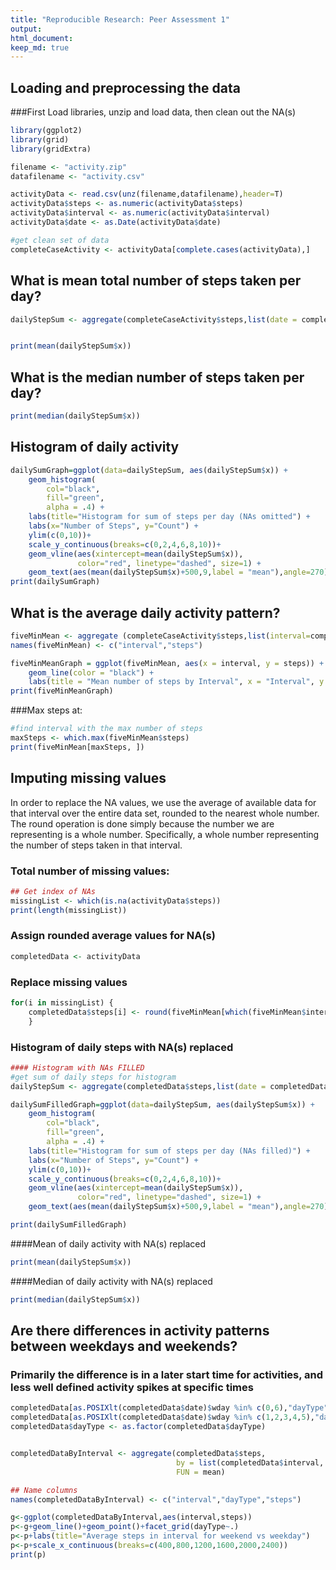 ```yaml
---
title: "Reproducible Research: Peer Assessment 1"
output: 
html_document:
keep_md: true
---
```



## Loading and preprocessing the data
###First Load libraries, unzip and load data, then clean out the NA(s)
```r
library(ggplot2)
library(grid)
library(gridExtra)

filename <- "activity.zip"
datafilename <- "activity.csv"

activityData <- read.csv(unz(filename,datafilename),header=T)
activityData$steps <- as.numeric(activityData$steps)
activityData$interval <- as.numeric(activityData$interval)
activityData$date <- as.Date(activityData$date)

#get clean set of data
completeCaseActivity <- activityData[complete.cases(activityData),]
```


## What is mean total number of steps taken per day?
```r
dailyStepSum <- aggregate(completeCaseActivity$steps,list(date = completeCaseActivity$date),sum)


print(mean(dailyStepSum$x))

```

## What is the median number of steps taken per day?
```r
print(median(dailyStepSum$x))
```

## Histogram of daily activity
```r
dailySumGraph=ggplot(data=dailyStepSum, aes(dailyStepSum$x)) + 
    geom_histogram( 
        col="black", 
        fill="green", 
        alpha = .4) + 
    labs(title="Histogram for sum of steps per day (NAs omitted") +
    labs(x="Number of Steps", y="Count") +
    ylim(c(0,10))+
    scale_y_continuous(breaks=c(0,2,4,6,8,10))+
    geom_vline(aes(xintercept=mean(dailyStepSum$x)),  
               color="red", linetype="dashed", size=1) +
    geom_text(aes(mean(dailyStepSum$x)+500,9,label = "mean"),angle=270)
print(dailySumGraph)
```

## What is the average daily activity pattern?

```r
fiveMinMean <- aggregate (completeCaseActivity$steps,list(interval=completeCaseActivity$interval),mean)
names(fiveMinMean) <- c("interval","steps")

fiveMinMeanGraph = ggplot(fiveMinMean, aes(x = interval, y = steps)) + 
    geom_line(color = "black") + 
    labs(title = "Mean number of steps by Interval", x = "Interval", y = "Number of steps")
print(fiveMinMeanGraph)
```

###Max steps at:

```r
#find interval with the max number of steps
maxSteps <- which.max(fiveMinMean$steps)
print(fiveMinMean[maxSteps, ])
```

## Imputing missing values
In order to replace the NA values, we use the average of available data for that interval over the entire data set, rounded to the nearest whole number.  The round operation is done simply because the number we are representing is a whole number.  Specifically, a whole number representing the number of steps taken in that interval.

### Total number of missing values:
```r
## Get index of NAs
missingList <- which(is.na(activityData$steps))
print(length(missingList))
```

### Assign rounded average values for NA(s)
```r
completedData <- activityData
```

### Replace missing values 
```r
for(i in missingList) {
    completedData$steps[i] <- round(fiveMinMean[which(fiveMinMean$interval == completedData[i, "interval"]), "steps"])
    }
```

### Histogram of daily steps with NA(s) replaced
```r
#### Histogram with NAs FILLED
#get sum of daily steps for histogram
dailyStepSum <- aggregate(completedData$steps,list(date = completedData$date),sum)

dailySumFilledGraph=ggplot(data=dailyStepSum, aes(dailyStepSum$x)) + 
    geom_histogram( 
        col="black", 
        fill="green", 
        alpha = .4) + 
    labs(title="Histogram for sum of steps per day (NAs filled)") +
    labs(x="Number of Steps", y="Count") +
    ylim(c(0,10))+
    scale_y_continuous(breaks=c(0,2,4,6,8,10))+
    geom_vline(aes(xintercept=mean(dailyStepSum$x)),  
               color="red", linetype="dashed", size=1) +
    geom_text(aes(mean(dailyStepSum$x)+500,9,label = "mean"),angle=270)

print(dailySumFilledGraph)
```

####Mean of daily activity with NA(s) replaced
```r
print(mean(dailyStepSum$x))
```

####Median of daily activity with NA(s) replaced
```r
print(median(dailyStepSum$x))
```


## Are there differences in activity patterns between weekdays and weekends?
### Primarily the difference is in a later start time for activities, and less well defined activity spikes at specific times

```r
completedData[as.POSIXlt(completedData$date)$wday %in% c(0,6),"dayType"]="weekend"
completedData[as.POSIXlt(completedData$date)$wday %in% c(1,2,3,4,5),"dayType"]="weekday"
completedData$dayType <- as.factor(completedData$dayType)


completedDataByInterval <- aggregate(completedData$steps,
                                     by = list(completedData$interval, completedData$dayType),
                                     FUN = mean)

## Name columns
names(completedDataByInterval) <- c("interval","dayType","steps")

g<-ggplot(completedDataByInterval,aes(interval,steps))
p<-g+geom_line()+geom_point()+facet_grid(dayType~.)
p<-p+labs(title="Average steps in interval for weekend vs weekday")
p<-p+scale_x_continuous(breaks=c(400,800,1200,1600,2000,2400))
print(p)
```
